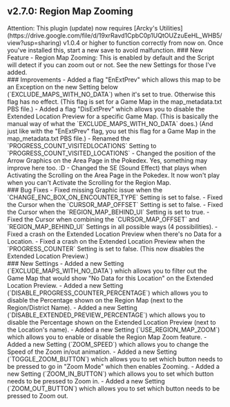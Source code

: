 ## v2.7.0: Region Map Zooming
<Callout type="attention">
  Attention: This plugin (update) now requires [Arcky's Utilities](https://drive.google.com/file/d/19xrRavd1CpbC0p1UQtOUZzuEeHL_WHB5/view?usp=sharing) v1.0.4 or higher to function correctly from now on. Once you've installed this, start a new save to avoid malfunction.
</Callout>
### New Feature
- Region Map Zooming: This is enabled by default and the Script will detect if you can zoom out or not. See the new Settings for those I've added.
<br/>
### Improvements 
- Added a flag "EnExtPrev" which allows this map to be an Exception on the new Setting below (`EXCLUDE_MAPS_WITH_NO_DATA`) when it's set to true. Otherwise this flag has no effect. (This flag is set for a Game Map in the map_metadata.txt PBS file.)
- Added a flag "DisExtPrev" which allows you to disable the Extended Location Preview for a specific Game Map. (This is basically the manual way of what the `EXCLUDE_MAPS_WITH_NO_DATA` does.) (And just like with the "EnExtPrev" flag, you set this flag for a Game Map in the map_metadata.txt PBS file.)
- Renamed the `PROGRESS_COUNT_VISITEDLOCATIONS` Setting to `PROGRESS_COUNT_VISITED_LOCATIONS`
- Changed the position of the Arrow Graphics on the Area Page in the Pokedex. Yes, something may improve here too. :D
- Changed the SE (Sound Effect) that plays when Activating the Scrolling on the Area Page in the Pokedex. It now won't play when you can't Activate the Scrolling for the Region Map.
<br/>
### Bug Fixes 
- Fixed missing Graphic issue when the `CHANGE_ENC_BOX_ON_ENCOUNTER_TYPE` Setting is set to false.
- Fixed the Cursor when the `CURSOR_MAP_OFFSET` Setting is set to false.
- Fixed the Cursor when the `REGION_MAP_BEHIND_UI` Setting is set to true.
- Fixed the Cursor when combining the `CURSOR_MAP_OFFSET` and `REGION_MAP_BEHIND_UI` Settings in all possible ways (4 possibilities).
- Fixed a crash on the Extended Location Preview when there's no Data for a Location.
- Fixed a crash on the Extended Location Preview when the `PROGRESS_COUNTER` Setting is set to false. (This now disables the Extended Location Preview.)
<br/>
### New Settings
- Added a new Setting (`EXCLUDE_MAPS_WITH_NO_DATA`) which allows you to filter out the Game Map that would show "No Data for this Location" on the Extended Location Preview.
- Added a new Setting (`DISABLE_PROGRESS_COUNTER_PERCENTAGE`) which allows you to disable the Percentage shown on the Region Map (next to the Region/District Name).
- Added a new Setting (`DISABLE_EXTENDED_PREVIEW_PERCENTAGE`) which allows you to disable the Percentage shown on the Extended Location Preview (next to the Location's name). 
- Added a new Setting (`USE_REGION_MAP_ZOOM`) which allows you to enable or disable the Region Map Zoom feature.
- Added a new Setting (`ZOOM_SPEED`) which allows you to change the Speed of the Zoom in/out animation.
- Added a new Setting (`TOGGLE_ZOOM_BUTTON`) which allows you to set which button needs to be pressed to go in "Zoom Mode" which then enables Zooming.
- Added a new Setting (`ZOOM_IN_BUTTON`) which allows you to set which button needs to be pressed to Zoom in.
- Added a new Setting (`ZOOM_OUT_BUTTON`) which allows you to set which button needs to be pressed to Zoom out.
<br/>